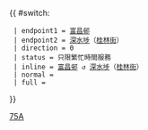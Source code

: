 {{ #switch: {{{format|}}}
  | endpoint1 = [[富昌邨]]
  | endpoint2 = [[深水埗]]（[[桂林街]]）
  | direction = 0
  | status = 只限繁忙時間服務
  | inline = [[富昌邨]] ↺ [[深水埗]]（[[桂林街]]）
  | normal =
  | full =
}}<noinclude>[[Category:九龍專線小巴路線模板|75A]]</noinclude>